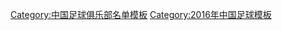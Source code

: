 {{Football squad with groups
|name=2016年中超分类名单力帆
|bgcolor=#D7000F
|bordercolor=#FFFAF7
|textcolor=#F8F8F8
|title=[[重庆力帆足球俱乐部|<span style="color:#F8F8F8">重庆力帆</span>]] — [[2016年中国足球超级联赛|<span style="color:#F8F8F8">2016年</span>]][[中国足球超级联赛|<span style="color:#F8F8F8">中超联赛第 8 名</span>]]
|group1=全年参赛球员
|list1=<div>
{{Football squad2 player|no=1|name=[[邓小飞]]}}
{{Football squad2 player|no=2|name=[[李放 (足球运动员)|李放]]}}
{{Football squad2 player|no=3|name=[[杨云 (足球运动员)|杨云]]}}
{{Football squad2 player|no=4|name=[[罗歆]]}}
{{Football squad2 player|no=5|name=[[隋东陆]]}}
{{Football squad2 player|no=6|name=[[王栋 (1981年)|王栋]]}}
{{Football squad2 player|no=7|name=[[冯劲]]}}
{{Football squad2 player|no=8|name=[[丁捷]]}}
{{Football squad2 player|no=9|name=[[刘宇 (足球运动员)|刘宇]]}}
{{Football squad2 player|no=11|name=[[吴庆]]}}
{{Football squad2 player|no=12|name=[[徐小波 (足球运动员)|徐小波]]}}
{{Football squad2 player|no=13|name=[[郑毅]]}}
{{Football squad2 player|no=14|name={{flagicon|KOR}} [[鄭又榮]]}}
{{Football squad2 player|no=15|name={{flagicon|CRO}} {{link-en|古兰·米洛维奇|Goran Milović|-{zh-hans:米洛维奇;zh-hk:米洛域}-}}}}
{{Football squad2 player|no=16|name=[[王维成]]}}
{{Football squad2 player|no=17|name=[[隋维杰]]}}
{{Football squad2 player|no=18|name=[[徐洋 (1987年)|徐洋]]}}
{{Football squad2 player|no=19|name=[[张诚 (足球运动员)|张诚]]}}
{{Football squad2 player|no=20|name=[[刘卫东 (足球运动员)|刘卫东]]}}
{{Football squad2 player|no=21|name=[[陈雷 (足球运动员)|陈雷]]}}
{{Football squad2 player|no=22|name=[[崔永哲]]}}
{{Football squad2 player|no=23|name=[[王敏 (足球运动员)|王敏]]}}
{{Football squad2 player|no=25|name=[[彭欣力]]}}
{{Football squad2 player|no=28|name=[[范培培]]}}
{{Football squad2 player|no=30|name=[[谭望嵩]]}}
{{Football squad2 player|no=31|name=[[陈安琪]]}}
{{Football squad2 player|no=32|name={{flagicon|BRA}} [[费尔南多·恩里克·达·孔塞桑|-{zh-hans:费尔南多;zh-hk:費蘭度}-]]}}
{{Football squad2 player|no=33|name={{flagicon|ARG}} {{flagicon|FRA}} [[埃曼纽尔·吉廖蒂|-{zh-hans:吉利奥蒂;zh-hk:基利奧迪}-]]}}
</div>
|group2=夏季转入球员
|list2=<div>
{{Football squad2 player|no=27|name={{flagicon|BRA}} [[阿兰·卡尔德克|卡尔德克]]}}
{{Football squad2 player|no=42|name=[[曾帅]]}}
</div>
|group3=夏季转出球员
|list3=<div>
{{Football squad2 player|no=10|name={{flagicon|BRA}} {{link-en|雅亿·费雷拉·维埃拉|Jael Ferreira Vieira|-{zh-hans:维埃拉;zh-hk:韋拉}-}}}}
{{Football squad2 player|no=26|name=[[孙政扬]]}}
</div>
|group4=主教练
|list4={{flagicon|KOR}} [[张外龙]]
}}
<noinclude>
{{DEFAULTSORT:Chongqing Lifan F.C. Squad 2016}}
[[Category:中国足球俱乐部名单模板]]
[[Category:2016年中国足球模板]]
</noinclude>